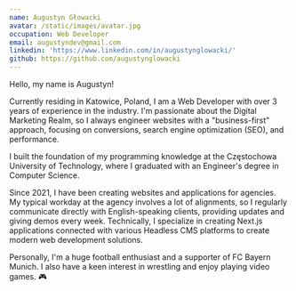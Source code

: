 ```yaml
---
name: Augustyn Głowacki
avatar: /static/images/avatar.jpg
occupation: Web Developer
email: augustyndev@gmail.com
linkedin: 'https://www.linkedin.com/in/augustynglowacki/'
github: https://github.com/augustynglowacki
---
```


Hello, my name is Augustyn!

Currently residing in Katowice, Poland, I am a Web Developer with over 3 years of experience in the industry. I'm passionate about the Digital Marketing Realm, so I always engineer websites with a "business-first" approach, focusing on conversions, search engine optimization (SEO), and performance.

I built the foundation of my programming knowledge at the Częstochowa University of Technology, where I graduated with an Engineer's degree in Computer Science.

Since 2021, I have been creating websites and applications for agencies. My typical workday at the agency involves a lot of alignments, so I regularly communicate directly with English-speaking clients, providing updates and giving demos every week. Technically, I specialize in creating Next.js applications connected with various Headless CMS platforms to create modern web development solutions.

Personally, I'm a huge football enthusiast and a supporter of FC Bayern Munich. I also have a keen interest in wrestling and enjoy playing video games. 🎮
